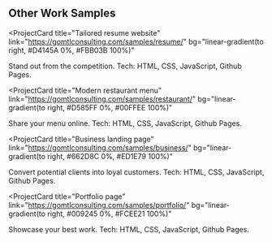 ## Other Work Samples

<ProjectCard
  title="Tailored resume website"
  link="https://gomtlconsulting.com/samples/resume/"
  bg="linear-gradient(to right, #D4145A 0%, #FBB03B 100%)"
>
  Stand out from the competition. Tech: HTML, CSS, JavaScript, Github Pages.
</ProjectCard>

<ProjectCard
  title="Modern restaurant menu"
  link="https://gomtlconsulting.com/samples/restaurant/"
  bg="linear-gradient(to right, #D585FF 0%, #00FFEE 100%)"
>
  Share your menu online. Tech: HTML, CSS, JavaScript, Github Pages.
</ProjectCard>

<ProjectCard
  title="Business landing page"
  link="https://gomtlconsulting.com/samples/business/"
  bg="linear-gradient(to right, #662D8C 0%, #ED1E79 100%)"
>
  Convert potential clients into loyal customers. Tech: HTML, CSS, JavaScript,
  Github Pages.
</ProjectCard>

<ProjectCard
  title="Portfolio page"
  link="https://gomtlconsulting.com/samples/portfolio/"
  bg="linear-gradient(to right, #009245 0%, #FCEE21 100%)"
>
  Showcase your best work. Tech: HTML, CSS, JavaScript, Github Pages.
</ProjectCard>
